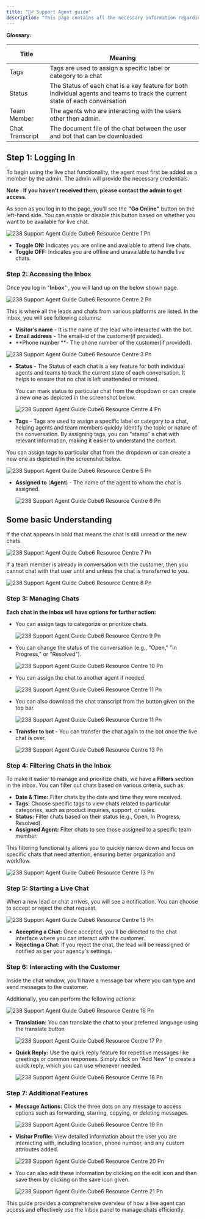 ```yaml
---
title: "🕵️‍♂️ Support Agent guide"
description: "This page contains all the necessary information regarding the live chat, how a agent can use that functionality in detail."
---
```


**Glossary:**

| **Title**       | <br />**Meaning**                                                                                                             |
| --------------- | ----------------------------------------------------------------------------------------------------------------------------- |
| Tags            | Tags are used to assign a specific label or category to a chat                                                                |
| Status          | The Status of each chat is a key feature for both individual agents and teams to track the current state of each conversation |
| Team Member     | The agents who are interacting with the users other then admin.                                                               |
| Chat Transcript | The  document file of the  chat between the user and  bot that can be downloaded                                              |

## **Step 1: Logging In**

To begin using the live chat functionality, the agent must first be added as a member by the admin. The admin will provide the necessary credentials.

**Note : If you haven’t received them, please contact the admin to get access.**

As soon as you log in to the page, you'll see the **"Go Online"** button on the left-hand side. You can enable or disable this button based on whether you want to be available for live chat.

![238 Support Agent Guide  Cube6 Resource Centre 1 Pn](/images/platform-guidelines-training/support-agent-guide/238.support_agent_guide__Cube6_resource_centre-1.png)

- **Toggle ON:** Indicates you are online and available to attend live chats.
- **Toggle OFF:** Indicates you are offline and unavailable to handle live chats.

### **Step 2: Accessing the Inbox**

Once you log in "**Inbox**" , you will land up on the below shown page.

![238 Support Agent Guide  Cube6 Resource Centre 2 Pn](/images/platform-guidelines-training/support-agent-guide/238.support_agent_guide__Cube6_resource_centre-2.png)

This is where all the leads and chats from various platforms are listed. In the inbox, you will see following columns:

- **Visitor’s name** - It is the name of the lead who interacted with the bot.
- **Email address** - The email-id of the customer(if provided).
- **Phone number **- The phone number of the customer(if provided).

![238 Support Agent Guide  Cube6 Resource Centre 3 Pn](/images/platform-guidelines-training/support-agent-guide/238.support_agent_guide__Cube6_resource_centre-3.png)

- **Status** - The Status of each chat is a key feature for both individual agents and teams to track the current state of each conversation. It helps to ensure that no chat is left unattended or missed.

    You can mark status to particular chat from the dropdown or can create a new one as depicted in the screenshot below.

  ![238 Support Agent Guide  Cube6 Resource Centre 4 Pn](/images/platform-guidelines-training/support-agent-guide/238.support_agent_guide__Cube6_resource_centre-4.png)
- **Tags** - Tags are used to assign a specific label or category to a chat, helping agents and team members quickly identify the topic or nature of the conversation. By assigning tags, you can "stamp" a chat with relevant information, making it easier to understand the context.

You can assign tags to particular chat from the dropdown or can create a new one as depicted in the screenshot below.

![238 Support Agent Guide  Cube6 Resource Centre 5 Pn](/images/platform-guidelines-training/support-agent-guide/238.support_agent_guide__Cube6_resource_centre-5.png)

- **Assigned** **to** (**Agent**) - The name of the agent to whom the chat is assigned.

  ![238 Support Agent Guide  Cube6 Resource Centre 6 Pn](/images/platform-guidelines-training/support-agent-guide/238.support_agent_guide__Cube6_resource_centre-6.png)

## **Some basic Understanding**

<Info>
  If the chat appears in bold that means the chat is still unread or the new chats.
</Info>

![238 Support Agent Guide  Cube6 Resource Centre 7 Pn](/images/platform-guidelines-training/support-agent-guide/238.support_agent_guide__Cube6_resource_centre-7.png)

<Info>
  If a team member is already in conversation with the customer, then you cannot chat with that user until and unless the chat is transferred to you.
</Info>

![238 Support Agent Guide  Cube6 Resource Centre 8 Pn](/images/platform-guidelines-training/support-agent-guide/238.support_agent_guide__Cube6_resource_centre-8.png)

### **Step 3: Managing Chats**

**Each chat in the inbox will have options for further action:**

- You can assign tags to categorize or prioritize chats.

  ![238 Support Agent Guide  Cube6 Resource Centre 9 Pn](/images/platform-guidelines-training/support-agent-guide/238.support_agent_guide__Cube6_resource_centre-9.png)
- You can change the status of the conversation (e.g., "Open," "In Progress," or "Resolved").

  ![238 Support Agent Guide  Cube6 Resource Centre 10 Pn](/images/platform-guidelines-training/support-agent-guide/238.support_agent_guide__Cube6_resource_centre-10.png)
- You can assign the chat to another agent if needed.

  ![238 Support Agent Guide  Cube6 Resource Centre 11 Pn](/images/platform-guidelines-training/support-agent-guide/238.support_agent_guide__Cube6_resource_centre-11.png)
- You can also download the chat transcript from the button given on the top bar.

  ![238 Support Agent Guide  Cube6 Resource Centre 11 Pn](/images/platform-guidelines-training/support-agent-guide/238.support_agent_guide__Cube6_resource_centre-12.png)
- **Transfer to bot -** You can transfer the chat again to the bot once the live chat is over.

  ![238 Support Agent Guide  Cube6 Resource Centre 13 Pn](/images/platform-guidelines-training/support-agent-guide/238.support_agent_guide__Cube6_resource_centre-13.png)

### **Step 4:  Filtering Chats in the Inbox**

To make it easier to manage and prioritize chats, we have a **Filters** section in the inbox. You can filter out chats based on various criteria, such as:

- **Date & Time:** Filter chats by the date and time they were received.
- **Tags:** Choose specific tags to view chats related to particular categories, such as product inquiries, support, or sales.
- **Status:** Filter chats based on their status (e.g., Open, In Progress, Resolved).
- **Assigned Agent:** Filter chats to see those assigned to a specific team member.

This filtering functionality allows you to quickly narrow down and focus on specific chats that need attention, ensuring better organization and workflow.

![238 Support Agent Guide  Cube6 Resource Centre 13 Pn](/images/platform-guidelines-training/support-agent-guide/238.support_agent_guide__Cube6_resource_centre-14.png)

### **Step 5: Starting a Live Chat**

When a new lead or chat arrives, you will see a notification. You can choose to accept or reject the chat request.

![238 Support Agent Guide  Cube6 Resource Centre 15 Pn](/images/platform-guidelines-training/support-agent-guide/238.support_agent_guide__Cube6_resource_centre-15.png)

- **Accepting a Chat:** Once accepted, you’ll be directed to the chat interface where you can interact with the customer.
- **Rejecting a Chat:** If you reject the chat, the lead will be reassigned or notified as per your agency's settings.

### **Step 6: Interacting with the Customer**

Inside the chat window, you'll have a message bar where you can type and send messages to the customer.

Additionally, you can perform the following actions:

![238 Support Agent Guide  Cube6 Resource Centre 16 Pn](/images/platform-guidelines-training/support-agent-guide/238.support_agent_guide__Cube6_resource_centre-16.png)

- **Translation:** You can translate the chat to your preferred language using the translate button

  ![238 Support Agent Guide  Cube6 Resource Centre 17 Pn](/images/platform-guidelines-training/support-agent-guide/238.support_agent_guide__Cube6_resource_centre-17.png)
- **Quick Reply:** Use the quick reply feature for repetitive messages like greetings or common responses. Simply click on "Add New" to create a quick reply, which you can use whenever needed.

  ![238 Support Agent Guide  Cube6 Resource Centre 18 Pn](/images/platform-guidelines-training/support-agent-guide/238.support_agent_guide__Cube6_resource_centre-18.png)

### **Step 7: Additional Features**

- **Message Actions:** Click the three dots on any message to access options such as forwarding, starring, copying, or deleting messages.

  ![238 Support Agent Guide  Cube6 Resource Centre 19 Pn](/images/platform-guidelines-training/support-agent-guide/238.support_agent_guide__Cube6_resource_centre-19.png)
- **Visitor Profile:** View detailed information about the user you are interacting with, including location, phone number, and any custom attributes added.

  ![238 Support Agent Guide  Cube6 Resource Centre 20 Pn](/images/platform-guidelines-training/support-agent-guide/238.support_agent_guide__Cube6_resource_centre-20.png)
- You can also edit these information by clicking on the edit icon and then save them by clicking on the save icon given.

  ![238 Support Agent Guide  Cube6 Resource Centre 21 Pn](/images/platform-guidelines-training/support-agent-guide/238.support_agent_guide__Cube6_resource_centre-21.png)

This guide provides a comprehensive overview of how a live agent can access and effectively use the Inbox panel to manage chats efficiently.
